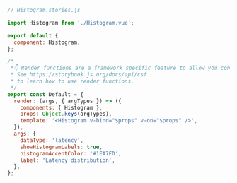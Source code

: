 ```js
// Histogram.stories.js

import Histogram from './Histogram.vue';

export default {
  component: Histogram,
};

/*
 *👇 Render functions are a framework specific feature to allow you control on how the component renders.
 * See https://storybook.js.org/docs/api/csf
 * to learn how to use render functions.
 */
export const Default = {
  render: (args, { argTypes }) => ({
    components: { Histogram },
    props: Object.keys(argTypes),
    template: '<Histogram v-bind="$props" v-on="$props" />',
  }),
  args: {
    dataType: 'latency',
    showHistogramLabels: true,
    histogramAccentColor: '#1EA7FD',
    label: 'Latency distribution',
  },
};
```
